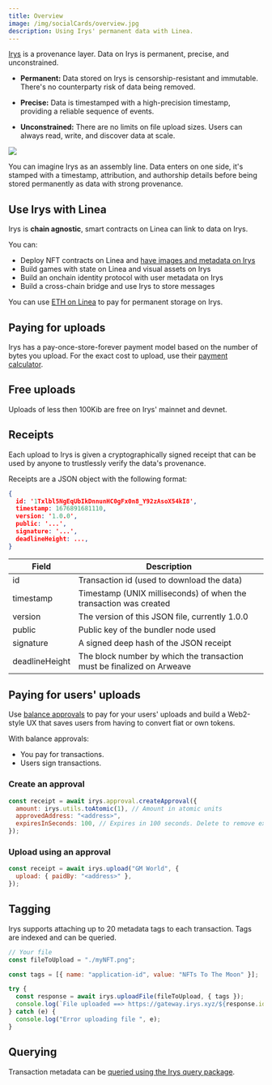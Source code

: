 ```yaml
---
title: Overview
image: /img/socialCards/overview.jpg
description: Using Irys' permanent data with Linea.
---
```


[Irys](https://docs.irys.xyz/) is a provenance layer. Data on Irys is permanent, precise, and unconstrained.

- **Permanent:** Data stored on Irys is censorship-resistant and immutable. There's
    no counterparty risk of data being removed.

- **Precise:** Data is timestamped with a high-precision timestamp, providing
    a reliable sequence of events.

- **Unconstrained:** There are no limits on file upload sizes. Users can always read, write, and
    discover data at scale.

<div class="center-container">
  <div class="img-large">
    <img
      src="/img/docs/build-on-linea/tooling/permanent-data/irys/irys-provenance-layer.gif"
    />
  </div>
</div>

You can imagine Irys as an assembly line. Data enters on one side, it's stamped with a
timestamp, attribution, and authorship details before being stored permanently as data with strong provenance.

## Use Irys with Linea

Irys is **chain agnostic**, smart contracts on Linea can link to data on Irys.

You can:

- Deploy NFT contracts on Linea and [have images and metadata on Irys](../../../guides/community/irys/irys-nfts.mdx)
- Build games with state on Linea and visual assets on Irys
- Build an onchain identity protocol with user metadata on Irys
- Build a cross-chain bridge and use Irys to store messages

You can use [ETH on Linea](https://arweave-tools.irys.xyz/overview/supported-tokens) to pay for permanent storage on Irys.

## Paying for uploads

Irys has a pay-once-store-forever payment model based on the number of bytes you upload. For the exact
cost to upload, use their [payment calculator](https://arweave-tools.irys.xyz/overview/cost-to-upload).

## Free uploads

Uploads of less then 100Kib are free on Irys' mainnet and devnet.

## Receipts

Each upload to Irys is given a cryptographically signed receipt that can be used by anyone to trustlessly
verify the data's provenance.

Receipts are a JSON object with the following format:

```json
{
  id: '1Txlbl5NgEqUbIkDnnunHC0gFx0n8_Y92zAsoX54kI8',
  timestamp: 1676891681110,
  version: '1.0.0',
  public: '...',
  signature: '...',
  deadlineHeight: ...,
}
```

| Field          | Description                                                            |
|----------------|------------------------------------------------------------------------|
| id             | Transaction id (used to download the data)                             |
| timestamp      | Timestamp (UNIX milliseconds) of when the transaction was created      |
| version        | The version of this JSON file, currently 1.0.0                         |
| public         | Public key of the bundler node used                                    |
| signature      | A signed deep hash of the JSON receipt                                 |
| deadlineHeight | The block number by which the transaction must be finalized on Arweave |

## Paying for users' uploads

Use [balance approvals](https://arweave-tools.irys.xyz/irys-sdk/balance-approvals) to pay for
your users' uploads and build a Web2-style UX that saves users from having to convert fiat or own tokens.

With balance approvals:

- You pay for transactions.
- Users sign transactions.

### Create an approval

```js
const receipt = await irys.approval.createApproval({
  amount: irys.utils.toAtomic(1), // Amount in atomic units
  approvedAddress: "<address>",
  expiresInSeconds: 100, // Expires in 100 seconds. Delete to remove expiration.
});
```

### Upload using an approval

```js
const receipt = await irys.upload("GM World", {
  upload: { paidBy: "<address>" },
});
```

## Tagging

Irys supports attaching up to 20 metadata tags to each transaction. Tags are indexed and can be queried.

```js
// Your file
const fileToUpload = "./myNFT.png";

const tags = [{ name: "application-id", value: "NFTs To The Moon" }];

try {
  const response = await irys.uploadFile(fileToUpload, { tags });
  console.log(`File uploaded ==> https://gateway.irys.xyz/${response.id}`);
} catch (e) {
  console.log("Error uploading file ", e);
}
```

## Querying

Transaction metadata can be [queried using the Irys query package](../../../tooling/permanent-data/irys/irys-query-package.mdx).
